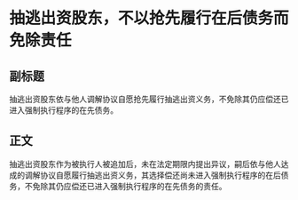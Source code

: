 # 抽逃出资股东，不以抢先履行在后债务而免除责任
## 副标题
抽逃出资股东依与他人调解协议自愿抢先履行抽逃出资义务，不免除其仍应偿还已进入强制执行程序的在先债务。
## 正文
抽逃出资股东作为被执行人被追加后，未在法定期限内提出异议，嗣后依与他人达成的调解协议自愿履行抽逃出资义务，其选择偿还尚未进入强制执行程序的在后债务，不免除其仍应偿还已进入强制执行程序的在先债务的责任。